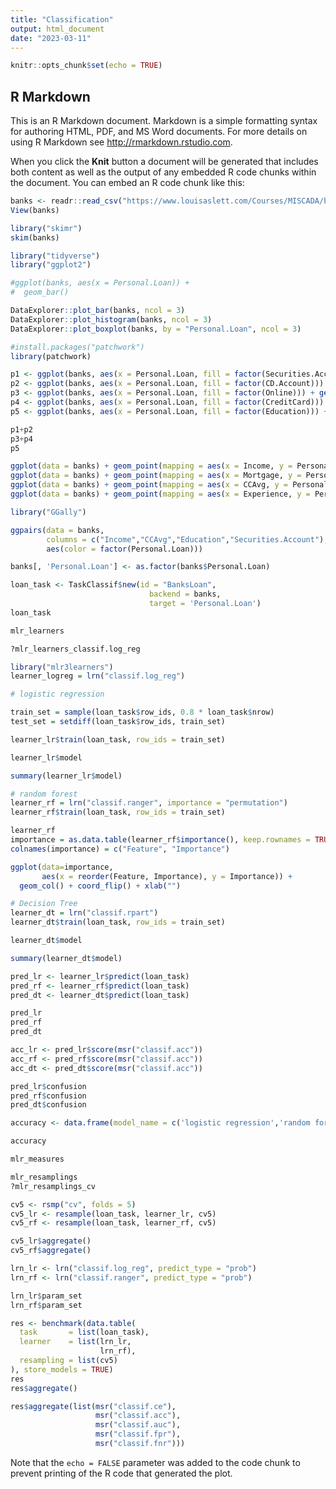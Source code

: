 ```yaml
---
title: "Classification"
output: html_document
date: "2023-03-11"
---
```


```r
knitr::opts_chunk$set(echo = TRUE)
```

## R Markdown

This is an R Markdown document. Markdown is a simple formatting syntax for authoring HTML, PDF, and MS Word documents. For more details on using R Markdown see <http://rmarkdown.rstudio.com>.

When you click the **Knit** button a document will be generated that includes both content as well as the output of any embedded R code chunks within the document. You can embed an R code chunk like this:

```r
banks <- readr::read_csv("https://www.louisaslett.com/Courses/MISCADA/bank_personal_loan.csv")
View(banks)
```

```r
library("skimr")
skim(banks)
```
```r
library("tidyverse")
library("ggplot2")
```

```r
#ggplot(banks, aes(x = Personal.Loan)) +
#  geom_bar()

DataExplorer::plot_bar(banks, ncol = 3)
DataExplorer::plot_histogram(banks, ncol = 3)
DataExplorer::plot_boxplot(banks, by = "Personal.Loan", ncol = 3)
```
```r
#install.packages("patchwork")
library(patchwork)

p1 <- ggplot(banks, aes(x = Personal.Loan, fill = factor(Securities.Account))) + geom_bar(position = "stack") +  scale_x_continuous(breaks=c(0,1))
p2 <- ggplot(banks, aes(x = Personal.Loan, fill = factor(CD.Account))) + geom_bar(position = "stack") +  scale_x_continuous(breaks=c(0,1))
p3 <- ggplot(banks, aes(x = Personal.Loan, fill = factor(Online))) + geom_bar(position = "stack") +  scale_x_continuous(breaks=c(0,1))
p4 <- ggplot(banks, aes(x = Personal.Loan, fill = factor(CreditCard))) + geom_bar(position = "stack") +  scale_x_continuous(breaks=c(0,1))
p5 <- ggplot(banks, aes(x = Personal.Loan, fill = factor(Education))) + geom_bar(position = "stack") +  scale_x_continuous(breaks=c(0,1))

p1+p2
p3+p4
p5
```
```r
ggplot(data = banks) + geom_point(mapping = aes(x = Income, y = Personal.Loan)) + scale_y_continuous(breaks=c(0,1))
ggplot(data = banks) + geom_point(mapping = aes(x = Mortgage, y = Personal.Loan)) + scale_y_continuous(breaks=c(0,1))
ggplot(data = banks) + geom_point(mapping = aes(x = CCAvg, y = Personal.Loan)) + scale_y_continuous(breaks=c(0,1))
ggplot(data = banks) + geom_point(mapping = aes(x = Experience, y = Personal.Loan)) + scale_y_continuous(breaks=c(0,1))
```
```r
library("GGally")

ggpairs(data = banks, 
        columns = c("Income","CCAvg","Education","Securities.Account"),
        aes(color = factor(Personal.Loan))) 
```
```r
banks[, 'Personal.Loan'] <- as.factor(banks$Personal.Loan) 

loan_task <- TaskClassif$new(id = "BanksLoan",
                               backend = banks, 
                               target = 'Personal.Loan')
loan_task
```

```r
mlr_learners

?mlr_learners_classif.log_reg
```
```r
library("mlr3learners")
learner_logreg = lrn("classif.log_reg")
```

```r
# logistic regression 

train_set = sample(loan_task$row_ids, 0.8 * loan_task$nrow)
test_set = setdiff(loan_task$row_ids, train_set)

learner_lr$train(loan_task, row_ids = train_set)

learner_lr$model

summary(learner_lr$model)
```
```r
# random forest
learner_rf = lrn("classif.ranger", importance = "permutation")
learner_rf$train(loan_task, row_ids = train_set)

learner_rf
importance = as.data.table(learner_rf$importance(), keep.rownames = TRUE)
colnames(importance) = c("Feature", "Importance")

ggplot(data=importance,
       aes(x = reorder(Feature, Importance), y = Importance)) + 
  geom_col() + coord_flip() + xlab("")

```
```r
# Decision Tree
learner_dt = lrn("classif.rpart")
learner_dt$train(loan_task, row_ids = train_set)

learner_dt$model

summary(learner_dt$model)
```

```r
pred_lr <- learner_lr$predict(loan_task)
pred_rf <- learner_rf$predict(loan_task)
pred_dt <- learner_dt$predict(loan_task)

pred_lr
pred_rf
pred_dt

acc_lr <- pred_lr$score(msr("classif.acc"))
acc_rf <- pred_rf$score(msr("classif.acc"))
acc_dt <- pred_dt$score(msr("classif.acc"))

pred_lr$confusion
pred_rf$confusion
pred_dt$confusion
```
```r
accuracy <- data.frame(model_name = c('logistic regression','random forest','Decision Tree'), accuracy = c(acc_lr,acc_rf,acc_dt), check.names = FALSE)

accuracy

```

```r
mlr_measures
```
```r
mlr_resamplings
?mlr_resamplings_cv

cv5 <- rsmp("cv", folds = 5)
cv5_lr <- resample(loan_task, learner_lr, cv5)
cv5_rf <- resample(loan_task, learner_rf, cv5)

cv5_lr$aggregate()
cv5_rf$aggregate()

```
```r
lrn_lr <- lrn("classif.log_reg", predict_type = "prob")
lrn_rf <- lrn("classif.ranger", predict_type = "prob")

lrn_lr$param_set
lrn_rf$param_set

res <- benchmark(data.table(
  task       = list(loan_task),
  learner    = list(lrn_lr,
                    lrn_rf),
  resampling = list(cv5)
), store_models = TRUE)
res
res$aggregate()

```
```r
res$aggregate(list(msr("classif.ce"),
                   msr("classif.acc"),
                   msr("classif.auc"),
                   msr("classif.fpr"),
                   msr("classif.fnr")))
```

Note that the `echo = FALSE` parameter was added to the code chunk to prevent printing of the R code that generated the plot.
